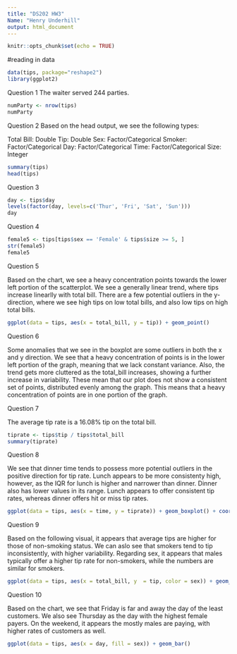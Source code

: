 ```yaml
---
title: "DS202 HW3"
Name: "Henry Underhill"
output: html_document
---
```


```r
knitr::opts_chunk$set(echo = TRUE)
```

#reading in data
```r
data(tips, package="reshape2")
library(ggplot2)
```
Question 1
The waiter served 244 parties.
```r
numParty <- nrow(tips)
numParty
```

Question 2
Based on the head output, we see the following types:

Total Bill: Double
Tip: Double
Sex: Factor/Categorical
Smoker: Factor/Categorical
Day: Factor/Categorical
Time: Factor/Categorical
Size: Integer
```r
summary(tips)
head(tips)
```

Question 3

```r
day <- tips$day
levels(factor(day, levels=c('Thur', 'Fri', 'Sat', 'Sun')))
day
```

Question 4

```r
female5 <- tips[tips$sex == 'Female' & tips$size >= 5, ]
str(female5)
female5
```

Question 5

Based on the chart, we see a heavy concentration points towards the lower left portion of the scatterplot. We see a generally linear trend, where tips increase linearlly with total bill. There are a few potential outliers in the y-direction, where we see high tips on low total bills, and also low tips on high total bills. 

```r
ggplot(data = tips, aes(x = total_bill, y = tip)) + geom_point()
```
Question 6

Some anomalies that we see in the boxplot are some outliers in both the x and y direction. We see that a heavy concentration of points is in the lower left portion of the graph, meaning that we lack constant variance. Also, the trend gets more cluttered as the total_bill increases, showing a further increase in variability. These mean that our plot does not show a consistent set of points, distributed evenly among the graph. This means that a heavy concentration of points are in one portion of the graph. 


Question 7

The average tip rate is a 16.08% tip on the total bill. 

```r
tiprate <- tips$tip / tips$total_bill
summary(tiprate)
```

Question 8

We see that dinner time tends to possess more potential outliers in the positive direction for tip rate. Lunch appears to be more consistenty high, however, as the IQR for lunch is higher and narrower than dinner. Dinner also has lower values in its range. Lunch appears to offer consistent tip rates, whereas dinner offers hit or miss tip rates. 

```r
ggplot(data = tips, aes(x = time, y = tiprate)) + geom_boxplot() + coord_flip()
```

Question 9

Based on the following visual, it appears that average tips are higher for those of non-smoking status. We can aslo see that smokers tend to tip inconsistently, with higher variability. Regarding sex, it appears that males typically offer a higher tip rate for non-smokers, while the numbers are similar for smokers. 

```r
ggplot(data = tips, aes(x = total_bill, y  = tip, color = sex)) + geom_point() + facet_wrap(~smoker)
```

Question 10

Based on the chart, we see that Friday is far and away the day of the least customers. We also see Thursday as the day with the highest female payers. On the weekend, it appears the mostly males are paying, with higher rates of customers as well. 

```r
ggplot(data = tips, aes(x = day, fill = sex)) + geom_bar()
```
